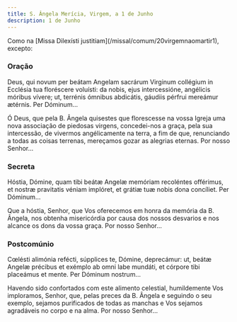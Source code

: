 ```yaml
---
title: S. Ângela Merícia, Virgem, a 1 de Junho
description: 1 de Junho
---
```


<aside>
  Como na [Missa Dilexísti justitiam](/missal/comum/20virgemnaomartir1),
  excepto:
</aside>

### Oração

<div class="side-by-side not-content">

Deus, qui novum per beátam Angelam sacrárum Virginum collégium in Ecclésia tua floréscere voluísti: da nobis, ejus intercessióne, angélicis móribus vívere; ut, terrénis ómnibus abdicátis, gáudiis pérfrui mereámur ætérnis. Per Dóminum...

Ó Deus, que pela B. Ângela quisestes que florescesse na vossa Igreja uma nova associação de piedosas virgens, concedei-nos a graça, pela sua intercessão, de vivermos angélicamente na terra, a fim de que, renunciando a todas as coisas terrenas, mereçamos gozar as alegrias eternas. Por nosso Senhor...

</div>

### Secreta

<div class="side-by-side not-content">

Hóstia, Dómine, quam tibi beátæ Angelæ memóriam recoléntes offérimus, et nostræ pravitatis véniam implóret, et grátiæ tuæ nobis dona concíliet. Per Dóminum...

Que a hóstia, Senhor, que Vos oferecemos em honra da memória da B. Ângela, nos obtenha misericórdia por causa dos nossos desvarios e nos alcance os dons da vossa graça. Por nosso Senhor...

</div>

### Postcomúnio

<div class="side-by-side not-content">

Cœlésti alimónia refécti, súpplices te, Dómine, deprecámur: ut, beátæ Angelæ précibus et exémplo ab omni labe mundáti, et córpore tibi placeámus et mente. Per Dóminum nostrum...

Havendo sido confortados com este alimento celestial, humildemente Vos imploramos, Senhor, que, pelas preces da B. Ângela e seguindo o seu exemplo, sejamos purificados de todas as manchas e Vos sejamos agradáveis no corpo e na alma. Por nosso Senhor...

</div>
